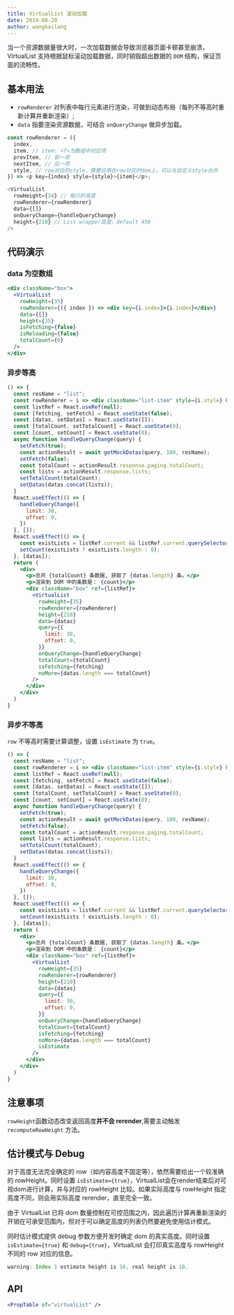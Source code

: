 ```yaml
---
title: VirtualList 滚动加载
date: 2019-08-20
author: wangkailang
---
```


当一个资源数据量很大时，一次加载数据会导致浏览器页面卡顿甚至崩溃，VirtualList 支持根据鼠标滚动加载数据，同时销毁超出数据的 `DOM` 结构，保证页面的流畅性。

## 基本用法
- `rowRenderer` 对列表中每行元素进行渲染，可做到动态布局（每列不等高时重新计算并重新渲染）;
- `data` 指要渲染资源数据，可结合 `onQueryChange` 做异步加载。
```js isShow
const rowRenderer = ({
  index,
  item, // item: <T>为数组中对应项
  prevItem, // 前一项
  nextItem, // 后一项
  style, // row对应的style，需要应用在row对应的dom上，可以与自定义style合并
}) => <p key={index} style={style}>{item}</p>;

<VirtualList
  rowHeight={34} // 每行的高度
  rowRenderer={rowRenderer}
  data={[]}
  onQueryChange={handleQueryChange}
  height={210} // List wrapper高度，default 450
/>
```
## 代码演示

### data 为空数组
```jsx
<div className="box">
  <VirtualList
    rowHeight={35}
    rowRenderer={({ index }) => <div key={i.index}>{i.index}</div>}
    data={[]}
    height={35}
    isFetching={false}
    isReloading={false}
    totalCount={0}
  />
</div>
```

### 异步等高
```jsx
() => {
  const resName = "list";
  const rowRenderer = i => <div className="list-item" style={i.style} key={i.index}>{resName}-{i.index + 1}</div>;
  const listRef = React.useRef(null);
  const [fetching, setFetch] = React.useState(false);
  const [datas, setDatas] = React.useState([]);
  const [totalCount, setTotalCount] = React.useState(0);
  const [count, setCount] = React.useState(0);
  async function handleQueryChange(query) {
    setFetch(true);
    const actionResult = await getMockDatas(query, 180, resName);
    setFetch(false);
    const totalCount = actionResult.response.paging.totalCount;
    const lists = actionResult.response.lists;
    setTotalCount(totalCount);
    setDatas(datas.concat(lists));
  }
  React.useEffect(() => {
    handleQueryChange({
      limit: 30,
      offset: 0,
    })
  }, []);
  React.useEffect(() => {
    const existLists = listRef.current && listRef.current.querySelectorAll('.VirtualList > *');
    setCount(existLists ? existLists.length : 0);
  }, [datas]);
  return (
    <div>
      <p>总共 {totalCount} 条数据, 获取了 {datas.length} 条。</p>
      <p>渲染到 DOM 中的条数是： {count}</p>
      <div className="box" ref={listRef}>
        <VirtualList
          rowHeight={35}
          rowRenderer={rowRenderer}
          height={210}
          data={datas}
          query={{
            limit: 30,
            offset: 0,
          }}
          onQueryChange={handleQueryChange}
          totalCount={totalCount}
          isFetching={fetching}
          noMore={datas.length === totalCount}
        />
      </div>
    </div>
  )
}
```

### 异步不等高
`row` 不等高时需要计算调整，设置 `isEstimate` 为 `true`。
```jsx
() => {
  const resName = "list";
  const rowRenderer = i => <div className="list-item" style={i.style} key={i.index}><div style={{ height: `${35 + (i.index%5 * 4)}px` }}>{resName}-{i.index + 1}</div></div>;
  const listRef = React.useRef(null);
  const [fetching, setFetch] = React.useState(false);
  const [datas, setDatas] = React.useState([]);
  const [totalCount, setTotalCount] = React.useState(0);
  const [count, setCount] = React.useState(0);
  async function handleQueryChange(query) {
    setFetch(true);
    const actionResult = await getMockDatas(query, 180, resName);
    setFetch(false);
    const totalCount = actionResult.response.paging.totalCount;
    const lists = actionResult.response.lists;
    setTotalCount(totalCount);
    setDatas(datas.concat(lists));
  }
  React.useEffect(() => {
    handleQueryChange({
      limit: 30,
      offset: 0,
    })
  }, []);
  React.useEffect(() => {
    const existLists = listRef.current && listRef.current.querySelectorAll('.VirtualList > *');
    setCount(existLists ? existLists.length : 0);
  }, [datas]);
  return (
    <div>
      <p>总共 {totalCount} 条数据, 获取了 {datas.length} 条。</p>
      <p>渲染到 DOM 中的条数是： {count}</p>
      <div className="box" ref={listRef}>
        <VirtualList
          rowHeight={35}
          rowRenderer={rowRenderer}
          height={210}
          data={datas}
          query={{
            limit: 30,
            offset: 0,
          }}
          onQueryChange={handleQueryChange}
          totalCount={totalCount}
          isFetching={fetching}
          noMore={datas.length === totalCount}
          isEstimate
        />
      </div>
    </div>
  )
}
```

## 注意事项
`rowHeight`函数动态改变返回高度**并不会 rerender**,需要主动触发 `recomputeRowHeight` 方法。

## 估计模式与 Debug
对于高度无法完全确定的 row（如内容高度不固定等），依然需要给出一个较准确的 rowHeight。同时设置 `isEstimate={true}`，VirtualList会在render结束后对可视dom进行计算，并与对应的 rowHeight 比较。如果实际高度与 rowHeight 指定高度不同，则会用实际高度 rerender，直至完全一致。

由于 VirtualList 已将 dom 数量控制在可控范围之内，因此遍历计算再重新渲染的开销在可承受范围内，但对于可以确定高度的列表仍然要避免使用估计模式。

同时估计模式提供 debug 参数方便开发时确定 dom 的真实高度。同时设置 `isEstimate={true}` 和 `debug={true}`，VirtualList 会打印真实高度与 rowHeight 不同的 row 对应的信息。
```js isShow
warning: Index 1 estimate height is 16, real height is 18.
```
## API
```jsx previewOnly
<PropTable of="virtualList" />
```